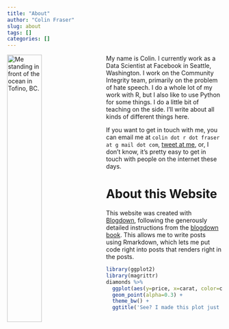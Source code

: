 ```yaml
---
title: "About"
author: "Colin Fraser"
slug: about
tags: []
categories: []
---
```

<img src="/./about_files/image.jpg" width="40%"  style="float: left; padding-right: 30px;" alt="Me standing in front of the ocean in Tofino, BC." />
My name is Colin. I currently work as a Data Scientist at Facebook in Seattle, Washington. I work on the Community Integrity team, primarily on the problem of hate speech. I do a whole lot of my work with R, but I also like to use Python for some things. I do a little bit of teaching on the side. I’ll write about all kinds of different things here.

If you want to get in touch with me, you can email me at `colin dot r dot fraser at g mail dot com`, [tweet at me](https://twitter.com/colin_fraser), or, I don’t know, it’s pretty easy to get in touch with people on the internet these days.

# About this Website
This website was created with [Blogdown](https://cran.r-project.org/web/packages/blogdown/index.html), following the generously detailed instructions from the [blogdown book](https://bookdown.org/yihui/blogdown/). This allows me to write posts using Rmarkdown, which lets me put code right into posts that renders right in the posts.

```r
library(ggplot2)
library(magrittr)
diamonds %>%
  ggplot(aes(y=price, x=carat, color=cut)) +
  geom_point(alpha=0.3) +
  theme_bw() +
  ggtitle('See? I made this plot just for the About page')
```

